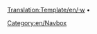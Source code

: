<noinclude>[[Translation:Template/en/·w]]</noinclude><includeonly>&nbsp;•</span> <span style="white-space:nowrap"></includeonly>
<noinclude>[[Category:en/Navbox]]</noinclude>